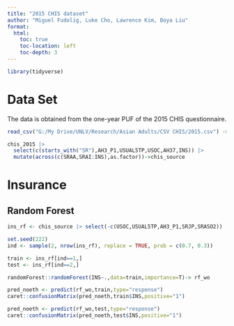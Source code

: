 ```yaml
---
title: "2015 CHIS dataset"
author: "Miguel Fudolig, Luke Cho, Lawrence Kim, Boya Liu"
format:
  html:
    toc: true
    toc-location: left
    toc-depth: 3
---
```



```r
library(tidyverse)
```


# Data Set

The data is obtained from the one-year PUF of the 2015 CHIS questionnaire.

```r
read_csv("G:/My Drive/UNLV/Research/Asian Adults/CSV CHIS/2015.csv") -> chis_2015
```

```r
chis_2015 |> 
  select(c(starts_with("SR"),AH3_P1,USUAL5TP,USOC,AH37,INS)) |> 
  mutate(across(c(SRAA,SRAI:INS),as.factor))->chis_source
```

# Insurance

## Random Forest

```r
ins_rf <- chis_source |> select(-c(USOC,USUAL5TP,AH3_P1,SRJP,SRASO2))

set.seed(222)
ind <- sample(2, nrow(ins_rf), replace = TRUE, prob = c(0.7, 0.3))

train <- ins_rf[ind==1,]
test <- ins_rf[ind==2,]

randomForest::randomForest(INS~.,data=train,importance=T)-> rf_wo

pred_noeth <- predict(rf_wo,train,type="response")
caret::confusionMatrix(pred_noeth,train$INS,positive="1")
```

```r
pred_noeth <- predict(rf_wo,test,type="response")
caret::confusionMatrix(pred_noeth,test$INS,positive="1")
```


